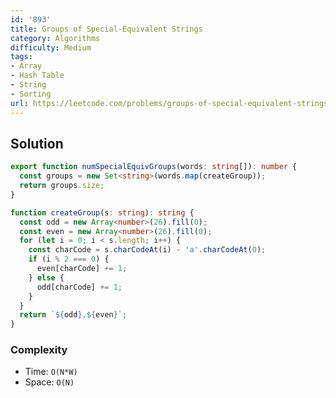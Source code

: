 ```yaml
---
id: '893'
title: Groups of Special-Equivalent Strings
category: Algorithms
difficulty: Medium
tags:
- Array
- Hash Table
- String
- Sorting
url: https://leetcode.com/problems/groups-of-special-equivalent-strings
---
```


## Solution

```typescript filename="solution.ts" copy
export function numSpecialEquivGroups(words: string[]): number {
  const groups = new Set<string>(words.map(createGroup));
  return groups.size;
}

function createGroup(s: string): string {
  const odd = new Array<number>(26).fill(0);
  const even = new Array<number>(26).fill(0);
  for (let i = 0; i < s.length; i++) {
    const charCode = s.charCodeAt(i) - 'a'.charCodeAt(0);
    if (i % 2 === 0) {
      even[charCode] += 1;
    } else {
      odd[charCode] += 1;
    }
  }
  return `${odd},${even}`;
}
```

### Complexity

- Time: `O(N*W)`
- Space: `O(N)`

